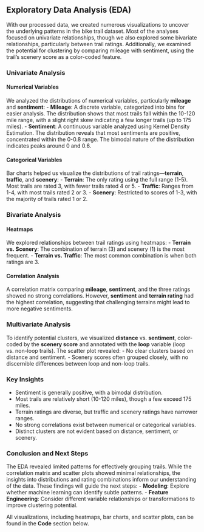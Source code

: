 ## Exploratory Data Analysis (EDA)

With our processed data, we created numerous visualizations to uncover the underlying patterns in the bike trail dataset. Most of the analyses focused on univariate relationships, though we also explored some bivariate relationships, particularly between trail ratings. Additionally, we examined the potential for clustering by comparing mileage with sentiment, using the trail's scenery score as a color-coded feature.

### Univariate Analysis

#### Numerical Variables
We analyzed the distributions of numerical variables, particularly **mileage** and **sentiment**:
- **Mileage**: A discrete variable, categorized into bins for easier analysis. The distribution shows that most trails fall within the 10-120 mile range, with a slight right skew indicating a few longer trails (up to 175 miles).
- **Sentiment**: A continuous variable analyzed using Kernel Density Estimation. The distribution reveals that most sentiments are positive, concentrated within the 0-0.8 range. The bimodal nature of the distribution indicates peaks around 0 and 0.6.

#### Categorical Variables
Bar charts helped us visualize the distributions of trail ratings—**terrain**, **traffic**, and **scenery**:
- **Terrain**: The only rating using the full range (1-5). Most trails are rated 3, with fewer trails rated 4 or 5.
- **Traffic**: Ranges from 1-4, with most trails rated 2 or 3.
- **Scenery**: Restricted to scores of 1-3, with the majority of trails rated 1 or 2.

### Bivariate Analysis

#### Heatmaps
We explored relationships between trail ratings using heatmaps:
- **Terrain vs. Scenery**: The combination of terrain (3) and scenery (1) is the most frequent.
- **Terrain vs. Traffic**: The most common combination is when both ratings are 3.

#### Correlation Analysis
A correlation matrix comparing **mileage**, **sentiment**, and the three ratings showed no strong correlations. However, **sentiment** and **terrain rating** had the highest correlation, suggesting that challenging terrains might lead to more negative sentiments.

### Multivariate Analysis

To identify potential clusters, we visualized **distance** vs. **sentiment**, color-coded by the **scenery score** and annotated with the **loop** variable (loop vs. non-loop trails). The scatter plot revealed:
- No clear clusters based on distance and sentiment.
- Scenery scores often grouped closely, with no discernible differences between loop and non-loop trails.

### Key Insights

- Sentiment is generally positive, with a bimodal distribution.
- Most trails are relatively short (10-120 miles), though a few exceed 175 miles.
- Terrain ratings are diverse, but traffic and scenery ratings have narrower ranges.
- No strong correlations exist between numerical or categorical variables.
- Distinct clusters are not evident based on distance, sentiment, or scenery.

### Conclusion and Next Steps

The EDA revealed limited patterns for effectively grouping trails. While the correlation matrix and scatter plots showed minimal relationships, the insights into distributions and rating combinations inform our understanding of the data. These findings will guide the next steps:
- **Modeling**: Explore whether machine learning can identify subtle patterns.
- **Feature Engineering**: Consider different variable relationships or transformations to improve clustering potential.

All visualizations, including heatmaps, bar charts, and scatter plots, can be found in the **Code** section below.

